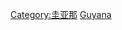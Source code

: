 {{Commons category|Subdivisions of Guyana}}
{{Catmore}}

[[Category:圭亚那|Category:圭亚那]]
[[Category:美洲國家行政區劃|Guyana]]